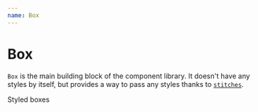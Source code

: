 ```yaml
---
name: Box
---
```



# Box

`Box` is the main building block of the component library. It doesn't have any styles by itself,
but provides a way to pass any styles thanks to [`stitches`](https://stitches.dev/).

<Playground>
  <Box
    css={{
      display: 'grid',
      gridTemplate: '100px / 100px 100px',
      gap: '$4',
    }}
  >
    <Box css={{ bc: '$gray200', textAlign: 'center' }}>Styled</Box>
    <Box css={{ bc: '$indigo600', textAlign: 'center', color: 'white' }}>boxes</Box>
  </Box>
</Playground>
